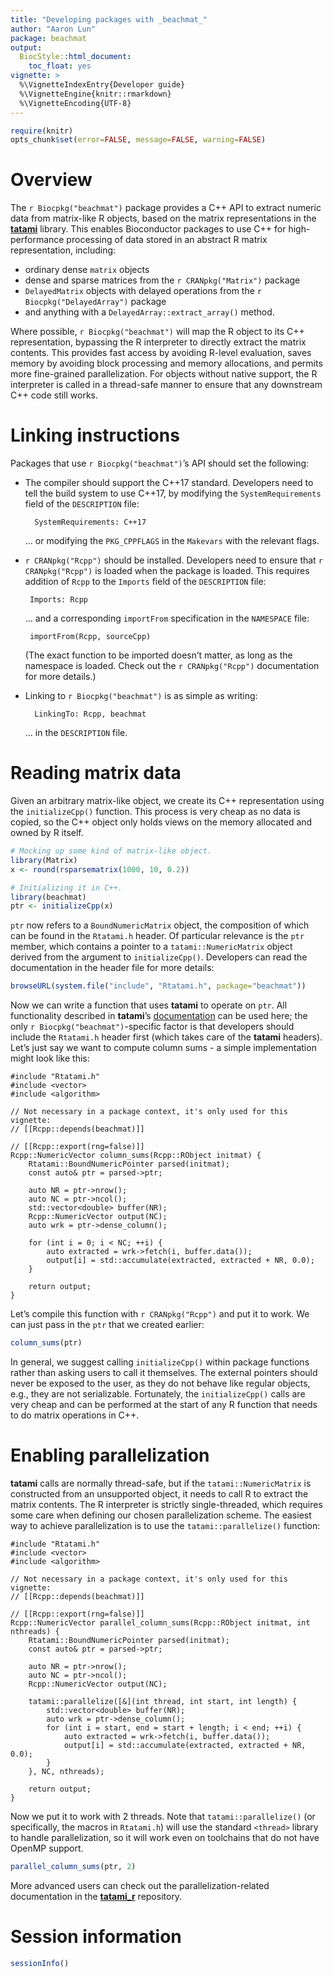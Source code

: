 ```yaml
---
title: "Developing packages with _beachmat_"
author: "Aaron Lun"
package: beachmat
output: 
  BiocStyle::html_document:
    toc_float: yes
vignette: >
  %\VignetteIndexEntry{Developer guide}
  %\VignetteEngine{knitr::rmarkdown}
  %\VignetteEncoding{UTF-8}  
---
```


```r
require(knitr)
opts_chunk$set(error=FALSE, message=FALSE, warning=FALSE)
```

# Overview 

The `r Biocpkg("beachmat")` package provides a C++ API to extract numeric data from matrix-like R objects,
based on the matrix representations in the [**tatami**](https://github.com/tatami-inc/tatami) library.
This enables Bioconductor packages to use C++ for high-performance processing of data stored in an abstract R matrix representation, including:

- ordinary dense `matrix` objects
- dense and sparse matrices from the `r CRANpkg("Matrix")` package
- `DelayedMatrix` objects with delayed operations from the `r Biocpkg("DelayedArray")` package
- and anything with a `DelayedArray::extract_array()` method.

Where possible, `r Biocpkg("beachmat")` will map the R object to its C++ representation, bypassing the R interpreter to directly extract the matrix contents.
This provides fast access by avoiding R-level evaluation, saves memory by avoiding block processing and memory allocations, and permits more fine-grained parallelization.
For objects without native support, the R interpreter is called in a thread-safe manner to ensure that any downstream C++ code still works.

# Linking instructions

Packages that use `r Biocpkg("beachmat")`'s API should set the following:

- The compiler should support the C++17 standard.
Developers need to tell the build system to use C++17, by modifying the `SystemRequirements` field of the `DESCRIPTION` file:

        SystemRequirements: C++17

   ... or modifying the `PKG_CPPFLAGS` in the `Makevars` with the relevant flags.

-  `r CRANpkg("Rcpp")` should be installed.
Developers need to ensure that `r CRANpkg("Rcpp")` is loaded when the package is loaded.
This requires addition of `Rcpp` to the `Imports` field of the `DESCRIPTION` file:

        Imports: Rcpp

    ... and a corresponding  `importFrom` specification in the `NAMESPACE` file:

        importFrom(Rcpp, sourceCpp)
 
    (The exact function to be imported doesn't matter, as long as the namespace is loaded.
    Check out the `r CRANpkg("Rcpp")` documentation for more details.)

- Linking to `r Biocpkg("beachmat")` is as simple as writing:

        LinkingTo: Rcpp, beachmat

    ... in the `DESCRIPTION` file. 

# Reading matrix data

Given an arbitrary matrix-like object, we create its C++ representation using the `initializeCpp()` function.
This process is very cheap as no data is copied, so the C++ object only holds views on the memory allocated and owned by R itself. 

```r
# Mocking up some kind of matrix-like object.
library(Matrix)
x <- round(rsparsematrix(1000, 10, 0.2))

# Initializing it in C++.
library(beachmat)
ptr <- initializeCpp(x)
```

`ptr` now refers to a `BoundNumericMatrix` object, the composition of which can be found in the `Rtatami.h` header.
Of particular relevance is the `ptr` member, which contains a pointer to a `tatami::NumericMatrix` object derived from the argument to `initializeCpp()`.
Developers can read the documentation in the header file for more details:

```r
browseURL(system.file("include", "Rtatami.h", package="beachmat"))
```

Now we can write a function that uses **tatami** to operate on `ptr`.
All functionality described in **tatami**'s [documentation](https://tatami-inc.github.io/tatami) can be used here;
the only `r Biocpkg("beachmat")`-specific factor is that developers should include the `Rtatami.h` header first (which takes care of the **tatami** headers).
Let's just say we want to compute column sums - a simple implementation might look like this:

```Rcpp
#include "Rtatami.h"
#include <vector>
#include <algorithm>

// Not necessary in a package context, it's only used for this vignette:
// [[Rcpp::depends(beachmat)]]

// [[Rcpp::export(rng=false)]]
Rcpp::NumericVector column_sums(Rcpp::RObject initmat) {
    Rtatami::BoundNumericPointer parsed(initmat);
    const auto& ptr = parsed->ptr;

    auto NR = ptr->nrow();
    auto NC = ptr->ncol();
    std::vector<double> buffer(NR);
    Rcpp::NumericVector output(NC);
    auto wrk = ptr->dense_column();

    for (int i = 0; i < NC; ++i) {
        auto extracted = wrk->fetch(i, buffer.data());
        output[i] = std::accumulate(extracted, extracted + NR, 0.0);
    }

    return output;
}
```

Let's compile this function with `r CRANpkg("Rcpp")` and put it to work.
We can just pass in the `ptr` that we created earlier:

```r
column_sums(ptr)
```

In general, we suggest calling `initializeCpp()` within package functions rather than asking users to call it themselves.
The external pointers should never be exposed to the user, as they do not behave like regular objects, e.g., they are not serializable.
Fortunately, the `initializeCpp()` calls are very cheap and can be performed at the start of any R function that needs to do matrix operations in C++.

# Enabling parallelization

**tatami** calls are normally thread-safe, but if the `tatami::NumericMatrix` is constructed from an unsupported object, it needs to call R to extract the matrix contents.
The R interpreter is strictly single-threaded, which requires some care when defining our chosen parallelization scheme.
The easiest way to achieve parallelization is to use the `tatami::parallelize()` function:

```Rcpp
#include "Rtatami.h"
#include <vector>
#include <algorithm>

// Not necessary in a package context, it's only used for this vignette:
// [[Rcpp::depends(beachmat)]]

// [[Rcpp::export(rng=false)]]
Rcpp::NumericVector parallel_column_sums(Rcpp::RObject initmat, int nthreads) {
    Rtatami::BoundNumericPointer parsed(initmat);
    const auto& ptr = parsed->ptr;

    auto NR = ptr->nrow();
    auto NC = ptr->ncol();
    Rcpp::NumericVector output(NC);

    tatami::parallelize([&](int thread, int start, int length) {
        std::vector<double> buffer(NR);
        auto wrk = ptr->dense_column();
        for (int i = start, end = start + length; i < end; ++i) {
            auto extracted = wrk->fetch(i, buffer.data());
            output[i] = std::accumulate(extracted, extracted + NR, 0.0);
        }
    }, NC, nthreads);

    return output;
}
```

Now we put it to work with 2 threads.
Note that `tatami::parallelize()` (or specifically, the macros in `Rtatami.h`) will use the standard `<thread>` library to handle parallelization,
so it will work even on toolchains that do not have OpenMP support.

```r
parallel_column_sums(ptr, 2)
```

More advanced users can check out the parallelization-related documentation in the [**tatami_r**](https://github.com/tatami-inc/tatami_r) repository. 

# Session information {-}

```r
sessionInfo()
```
